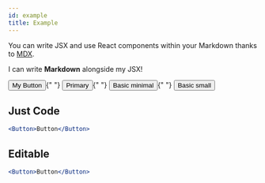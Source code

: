 ```yaml
---
id: example
title: Example
---
```



You can write JSX and use React components within your Markdown thanks to [MDX](https://mdxjs.com/).

I can write **Markdown** alongside my JSX!

<Button>My Button</Button>{" "}
<Button variant="primary">Primary</Button>{" "}
<Button variant="basic" appearance="minimal">Basic minimal</Button>{" "}
<Button variant="basic" size="small">Basic small</Button>

## Just Code

```jsx
<Button>Button</Button>
```

## Editable

```jsx live
<Button>Button</Button>
```
